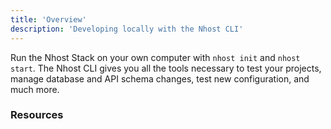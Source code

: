 ```yaml
---
title: 'Overview'
description: 'Developing locally with the Nhost CLI'
---
```


Run the Nhost Stack on your own computer with `nhost init` and `nhost start`. The Nhost CLI gives you all the tools necessary to test your projects, manage database and API schema changes, test new configuration, and much more. 



### Resources

<CardGroup cols={2}>
  <Card title="Nhost CLI" icon="square-1">
  </Card>
  <Card title="Nhost Deployments" icon="square-2">
  </Card>
</CardGroup>

